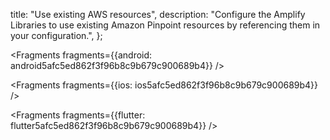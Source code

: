   title: "Use existing AWS resources",
  description: "Configure the Amplify Libraries to use existing Amazon Pinpoint resources by referencing them in your configuration.",
};






<Fragments fragments={{android: android5afc5ed862f3f96b8c9b679c900689b4}} />



<Fragments fragments={{ios: ios5afc5ed862f3f96b8c9b679c900689b4}} />



<Fragments fragments={{flutter: flutter5afc5ed862f3f96b8c9b679c900689b4}} />
